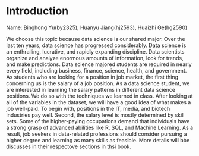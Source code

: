 # Introduction


Name: Binghong Yu(by2325), Huanyu Jiang(hj2593), Huaizhi Ge(hg2590)

We choose this topic because data science is our shared major. Over the last ten years, data science has progressed considerably. Data science is an enthralling, lucrative, and rapidly expanding discipline. Data scientists organize and analyze enormous amounts of information, look for trends, and make predictions. Data science majored students are required in nearly every field, including business, finance, science, health, and government. As students who are looking for a position in job market, the first thing concerning us is the salary of a job position. As a data science student, we are interested in learning the salary patterns in different data science positions. We do so with the techniques we learned in class. After looking at all of the variables in the dataset, we will have a good idea of what makes a job well-paid. To begin with, positions in the IT, media, and biotech industries pay well. Second, the salary level is mostly determined by skill sets. Some of the higher-paying occupations demand that individuals have a strong grasp of advanced abilities like R, SQL, and Machine Learning. As a result, job seekers in data-related professions should consider pursuing a higher degree and learning as many skills as feasible. More details will bbe discusses in their respectove sections in thsi book.

